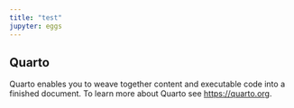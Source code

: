 ```yaml
---
title: "test"
jupyter: eggs
---
```


## Quarto

Quarto enables you to weave together content and executable code into a finished document. To learn more about Quarto see <https://quarto.org>.
